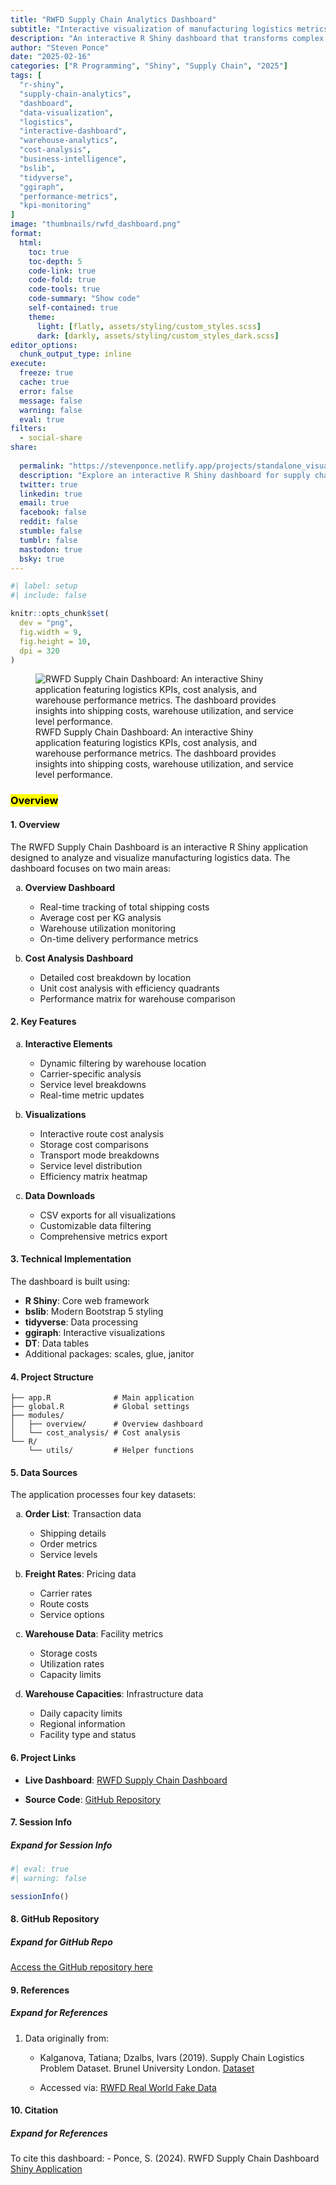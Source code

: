 ```yaml
---
title: "RWFD Supply Chain Analytics Dashboard"
subtitle: "Interactive visualization of manufacturing logistics metrics, focusing on cost analysis and warehouse utilization"
description: "An interactive R Shiny dashboard that transforms complex supply chain data into actionable insights. Features real-time KPIs, cost analysis, and warehouse performance metrics with dynamic filtering and visualizations."  
author: "Steven Ponce"
date: "2025-02-16"
categories: ["R Programming", "Shiny", "Supply Chain", "2025"]
tags: [
  "r-shiny",
  "supply-chain-analytics",
  "dashboard",
  "data-visualization",
  "logistics",
  "interactive-dashboard",
  "warehouse-analytics",
  "cost-analysis",
  "business-intelligence",
  "bslib",
  "tidyverse",
  "ggiraph",
  "performance-metrics",
  "kpi-monitoring"
]
image: "thumbnails/rwfd_dashboard.png"
format:
  html:
    toc: true
    toc-depth: 5
    code-link: true
    code-fold: true
    code-tools: true
    code-summary: "Show code"
    self-contained: true
    theme: 
      light: [flatly, assets/styling/custom_styles.scss]
      dark: [darkly, assets/styling/custom_styles_dark.scss]
editor_options:  
  chunk_output_type: inline
execute: 
  freeze: true                                                  
  cache: true                                                   
  error: false
  message: false
  warning: false
  eval: true
filters:
  - social-share
share:
  
  permalink: "https://stevenponce.netlify.app/projects/standalone_visualizations/sa_2025-02-16.html"
  description: "Explore an interactive R Shiny dashboard for supply chain analytics, featuring real-time KPIs, cost analysis, and warehouse performance visualization. Built with #rstats #shiny #dataviz"
  twitter: true
  linkedin: true
  email: true
  facebook: false
  reddit: false
  stumble: false
  tumblr: false
  mastodon: true
  bsky: true
---
```


```r
#| label: setup
#| include: false

knitr::opts_chunk$set(
  dev = "png",
  fig.width = 9,
  fig.height = 10,
  dpi = 320
)
```

![RWFD Supply Chain Dashboard: An interactive Shiny application featuring logistics KPIs, cost analysis, and warehouse performance metrics. The dashboard provides insights into shipping costs, warehouse utilization, and service level performance.](sa_2025-02-16.png){#fig-1}

### <mark> __Overview__ </mark>  

#### 1. Overview

The RWFD Supply Chain Dashboard is an interactive R Shiny application designed to analyze and visualize manufacturing logistics data. The dashboard focuses on two main areas:

a. **Overview Dashboard**

   - Real-time tracking of total shipping costs
   - Average cost per KG analysis
   - Warehouse utilization monitoring
   - On-time delivery performance metrics

b. **Cost Analysis Dashboard**

   - Detailed cost breakdown by location
   - Unit cost analysis with efficiency quadrants
   - Performance matrix for warehouse comparison

#### 2. Key Features 

a. **Interactive Elements**

   - Dynamic filtering by warehouse location
   - Carrier-specific analysis
   - Service level breakdowns
   - Real-time metric updates

b. **Visualizations**

   - Interactive route cost analysis
   - Storage cost comparisons
   - Transport mode breakdowns
   - Service level distribution
   - Efficiency matrix heatmap

c. **Data Downloads**

   - CSV exports for all visualizations
   - Customizable data filtering
   - Comprehensive metrics export

#### 3. Technical Implementation

The dashboard is built using:

- **R Shiny**: Core web framework
- **bslib**: Modern Bootstrap 5 styling
- **tidyverse**: Data processing
- **ggiraph**: Interactive visualizations
- **DT**: Data tables
- Additional packages: scales, glue, janitor

#### 4. Project Structure

```
├── app.R              # Main application
├── global.R           # Global settings
├── modules/
│   ├── overview/      # Overview dashboard
│   └── cost_analysis/ # Cost analysis
└── R/
    └── utils/         # Helper functions
```

#### 5. Data Sources

The application processes four key datasets:

a. **Order List**: Transaction data

   - Shipping details
   - Order metrics
   - Service levels

b. **Freight Rates**: Pricing data

   - Carrier rates
   - Route costs
   - Service options

c. **Warehouse Data**: Facility metrics

   - Storage costs
   - Utilization rates
   - Capacity limits

c. **Warehouse Capacities**: Infrastructure data

   - Daily capacity limits
   - Regional information
   - Facility type and status

#### 6. Project Links

- **Live Dashboard**: [RWFD Supply Chain Dashboard](https://0l6jpd-steven-ponce.shinyapps.io/RWFD_supply_chain/)

- **Source Code**: [GitHub Repository](https://github.com/poncest/RWFD_supply_chain)


#### 7. Session Info

::: {.callout-tip collapse="true"}
##### Expand for Session Info

```r
#| eval: true
#| warning: false

sessionInfo()
```
:::

#### 8. GitHub Repository

::: {.callout-tip collapse="true"}
##### Expand for GitHub Repo
 
[Access the GitHub repository here](https://github.com/poncest/RWFD_supply_chain)
:::


#### 9. References

::: {.callout-tip collapse="true"}
##### Expand for References

1. Data originally from:
   - Kalganova, Tatiana; Dzalbs, Ivars (2019). Supply Chain Logistics Problem Dataset. Brunel University London. [Dataset](https://doi.org/10.17633/rd.brunel.7558679.v2)
   
   - Accessed via: [RWFD Real World Fake Data](https://sonsofhierarchies.com/real-world-fake-data/)

:::


#### 10. Citation

::: {.callout-tip collapse="true"}
##### Expand for References

To cite this dashboard:
   - Ponce, S. (2024). RWFD Supply Chain Dashboard [Shiny Application](https://github.com/poncest/RWFD_supply_chain)

:::
